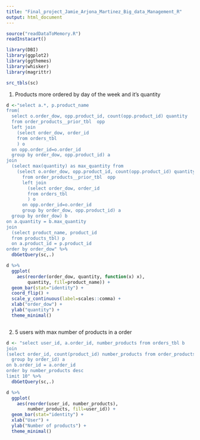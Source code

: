 ```yaml
---
title: "Final_project_Jamie_Arjona_Martinez_Big_data_Management_R"
output: html_document
---
```


```r
source("readDataToMemory.R")
readInstacart()

library(DBI)
library(ggplot2)
library(ggthemes)
library(whisker)
library(magrittr)

src_tbls(sc)
```

1) Products more ordered by day of the week and it's quantity
```r
d <-"select a.*, p.product_name
from(
  select o.order_dow, opp.product_id, count(opp.product_id) quantity
  from order_products__prior_tbl  opp
  left join
    (select order_dow, order_id
    from orders_tbl
    ) o
  on opp.order_id=o.order_id
  group by order_dow, opp.product_id) a 
join 
  (select max(quantity) as max_quantity from 
    (select o.order_dow, opp.product_id, count(opp.product_id) quantity
      from order_products__prior_tbl  opp
      left join
        (select order_dow, order_id
        from orders_tbl
        ) o
      on opp.order_id=o.order_id
      group by order_dow, opp.product_id) a
  group by order_dow) b
on a.quantity = b.max_quantity
join
  (select product_name, product_id
  from products_tbl) p
  on a.product_id = p.product_id
order by order_dow" %>%
  dbGetQuery(sc,.)

d %>%
  ggplot(
    aes(reorder(order_dow, quantity, function(x) x), 
        quantity, fill=product_name)) +
  geom_bar(stat="identity") +
  coord_flip() + 
  scale_y_continuous(label=scales::comma) +
  xlab("order_dow") +
  ylab("quantity") +
  theme_minimal()



```

2) 5 users with max number of products in a order
```r

d <- "select user_id, a.order_id, number_products from orders_tbl b
join
(select order_id, count(product_id) number_products from order_products__prior_tbl
  group by order_id) a
on b.order_id = a.order_id
order by number_products desc
limit 10" %>%
  dbGetQuery(sc,.)

d %>%
  ggplot(
    aes(reorder(user_id, number_products), 
        number_products, fill=user_id)) +
  geom_bar(stat="identity") + 
  xlab("User") +
  ylab("Number of products") +
  theme_minimal()
```